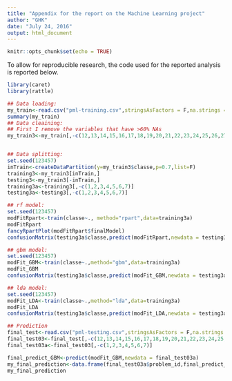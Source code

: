```yaml
---
title: "Appendix for the report on the Machine Learning project"
author: "GHK"
date: "July 24, 2016"
output: html_document
---
```


```r
knitr::opts_chunk$set(echo = TRUE)
```
To allow for reproducible research, the code used for the reported analysis is reported below.
```r
library(caret)
library(rattle)

## Data loading:
my_train<-read.csv("pml-training.csv",stringsAsFactors = F,na.strings = c("NA","#DIV/0!"))
summary(my_train)
## Data cleaining:
## First I remove the variables that have >60% NAs
my_train3<-my_train[,-c(12,13,14,15,16,17,18,19,20,21,22,23,24,25,26,27,28,29,30,31,32,33,34,35,36,50,51,52,53,54,55,56,57,58,59,69,70,71,72,73,74,75,76,77,78,79,80,81,82,83,87,88,89,90,91,92,93,94,95,96,97,98,99,100,101,103,104,105,106,107,108,109,110,111,112,125,126,127,128,129,130,131,132,133,134,135,136,137,138,139,141,142,143,144,145,146,147,148,149,150)]


## Data splitting:
set.seed(123457)
inTrain<-createDataPartition(y=my_train3$classe,p=0.7,list=F)
training3<-my_train3[inTrain,]
testing3<-my_train3[-inTrain,]
training3a<-training3[,-c(1,2,3,4,5,6,7)]
testing3a<-testing3[,-c(1,2,3,4,5,6,7)]

## rf model:
set.seed(123457)
modFitRpart<-train(classe~., method="rpart",data=training3a)
modFitRpart
fancyRpartPlot(modFitRpart$finalModel)
confusionMatrix(testing3a$classe,predict(modFitRpart,newdata = testing3a))

## gbm model:
set.seed(123457)
modFit_GBM<-train(classe~.,method="gbm",data=training3a)
modFit_GBM
confusionMatrix(testing3a$classe,predict(modFit_GBM,newdata = testing3a))

## lda model:
set.seed(123457)
modFit_LDA<-train(classe~.,method="lda",data=training3a)
modFit_LDA
confusionMatrix(testing3a$classe,predict(modFit_LDA,newdata = testing3a))

## Prediction
final_test<-read.csv("pml-testing.csv",stringsAsFactors = F,na.strings = c("NA","#DIV/0!"))
final_test03<-final_test[,-c(12,13,14,15,16,17,18,19,20,21,22,23,24,25,26,27,28,29,30,31,32,33,34,35,36,50,51,52,53,54,55,56,57,58,59,69,70,71,72,73,74,75,76,77,78,79,80,81,82,83,87,88,89,90,91,92,93,94,95,96,97,98,99,100,101,103,104,105,106,107,108,109,110,111,112,125,126,127,128,129,130,131,132,133,134,135,136,137,138,139,141,142,143,144,145,146,147,148,149,150)]
final_test03a<-final_test03[,-c(1,2,3,4,5,6,7)]

final_predict_GBM<-predict(modFit_GBM,newdata = final_test03a)
my_final_prediction<-data.frame(final_test03a$problem_id,final_predict_GBM)
my_final_prediction

```
